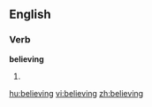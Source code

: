 ==English==

===Verb===
'''believing'''

# {{present participle of|[[believe]]}}

[[hu:believing]]
[[vi:believing]]
[[zh:believing]]
